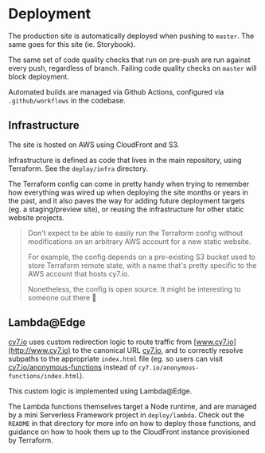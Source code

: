 
<Meta title="Guides / Deployment" />

# Deployment

The production site is automatically deployed when pushing to `master`. The same goes for this site (ie. Storybook).

The same set of code quality checks that run on pre-push are run against every push, regardless of branch. Failing code quality checks on `master` will block deployment.

Automated builds are managed via Github Actions, configured via `.github/workflows` in the codebase.

## Infrastructure

The site is hosted on AWS using CloudFront and S3.

Infrastructure is defined as code that lives in the main repository, using Terraform. See the `deploy/infra` directory.

The Terraform config can come in pretty handy when trying to remember how everything was wired up when deploying the site months or years in the past, and it also paves the way for adding future deployment targets (eg. a staging/preview site), or reusing the infrastructure for other static website projects.

> Don't expect to be able to easily run the Terraform config without modifications on an arbitrary AWS account for a new static website.
>
> For example, the config depends on a pre-existing S3 bucket used to store Terraform remote state, with a name that's pretty specific to the AWS account that hosts cy7.io.
>
> Nonetheless, the config is open source. It might be interesting to someone out there 🌝

## Lambda@Edge

[cy7.io](http://cy7.io) uses custom redirection logic to route traffic from [www.cy7.io](http://www.cy7.io) to the canonical URL [cy7.io](http://cy7.io), and to correctly resolve subpaths to the appropriate `index.html` file (eg. so users can visit [cy7.io/anonymous-functions](http://cy7.io/anonymous-functions/index.html) instead of `cy7.io/anonymous-functions/index.html`).

This custom logic is implemented using Lambda@Edge.

The Lambda functions themselves target a Node runtime, and are managed by a mini Serverless Framework project in `deploy/lambda`. Check out the `README` in that directory for more info on how to deploy those functions, and guidance on how to hook them up to the CloudFront instance provisioned by Terraform.
